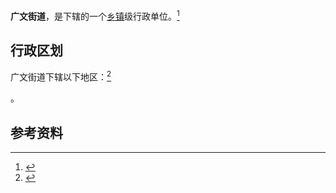 {{中国乡级行政区
|景观照片文件名 = 乐道院_(2).jpg
|景观照片大小   = 220px
|景观照片描述   = 乐道院，西方侨民集中营旧址
|37/07/05/007/000}}

'''广文街道'''，是{{PRC admin/fullname|37/07/05/007/000|3}}下辖的一个[[乡镇|乡镇]]级行政单位。<ref>{{PRC admin/ref sgc|{{PRC admin/parent|37/07/05/007/000}}}}</ref>

== 行政区划 ==

广文街道下辖以下地区：<ref>{{PRC admin/ref sgc|37/07/05/007/000}}</ref>

{{PRC admin/children|37/07/05/007/000}}。

== 参考资料 ==

{{reflist}}

{{行政区划小作品}}
{{PRC admin/navcat|37/07/05/007/000}}